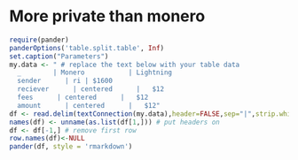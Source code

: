 # More private than monero

```r
require(pander)
panderOptions('table.split.table', Inf)
set.caption("Parameters")
my.data <- " # replace the text below with your table data
  _        | Monero           | Lightning
  sender      | ri | $1600 
  reciever      | centered      |   $12 
  fees      | centered      |   $12 
  amount      | centered      |   $12"
df <- read.delim(textConnection(my.data),header=FALSE,sep="|",strip.white=TRUE,stringsAsFactors=FALSE)
names(df) <- unname(as.list(df[1,])) # put headers on
df <- df[-1,] # remove first row
row.names(df)<-NULL
pander(df, style = 'rmarkdown')
```
